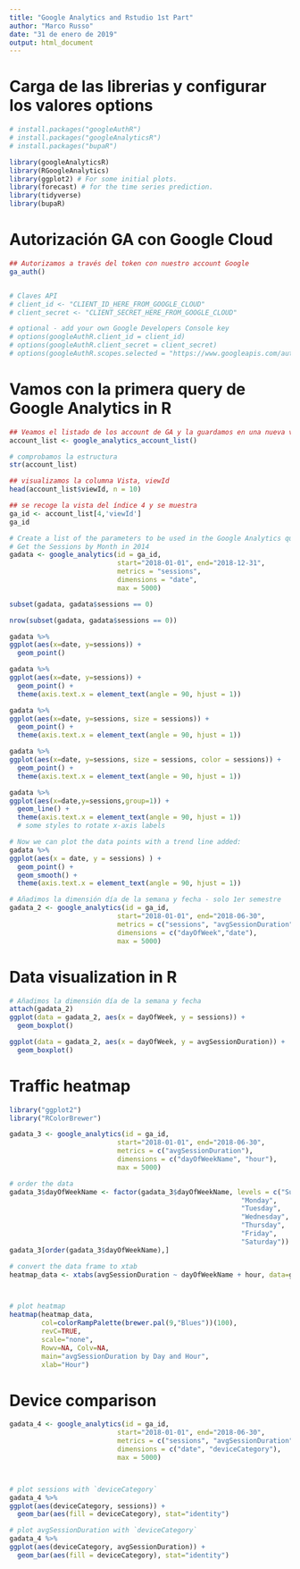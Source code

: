 ```yaml
---
title: "Google Analytics and Rstudio 1st Part"
author: "Marco Russo"
date: "31 de enero de 2019"
output: html_document
---
```


# Carga de las librerias y configurar los valores options

```r
# install.packages("googleAuthR")
# install.packages("googleAnalyticsR")
# install.packages("bupaR")

library(googleAnalyticsR)
library(RGoogleAnalytics)
library(ggplot2) # For some initial plots.
library(forecast) # for the time series prediction.
library(tidyverse)
library(bupaR)
```


# Autorización GA con Google Cloud

```r
## Autorizamos a través del token con nuestro account Google
ga_auth()


# Claves API
# client_id <- "CLIENT_ID_HERE_FROM_GOOGLE_CLOUD"
# client_secret <- "CLIENT_SECRET_HERE_FROM_GOOGLE_CLOUD"

# optional - add your own Google Developers Console key
# options(googleAuthR.client_id = client_id)
# options(googleAuthR.client_secret = client_secret)
# options(googleAuthR.scopes.selected = "https://www.googleapis.com/auth/analytics")
```


# Vamos con la primera query de Google Analytics in R

```r
## Veamos el listado de los account de GA y la guardamos en una nueva variable
account_list <- google_analytics_account_list()

# comprobamos la estructura
str(account_list)

## visualizamos la columna Vista, viewId
head(account_list$viewId, n = 10)

## se recoge la vista del índice 4 y se muestra
ga_id <- account_list[4,'viewId']
ga_id

```



```r

# Create a list of the parameters to be used in the Google Analytics query
# Get the Sessions by Month in 2014
gadata <- google_analytics(id = ga_id, 
                           start="2018-01-01", end="2018-12-31",
                           metrics = "sessions", 
                           dimensions = "date",
                           max = 5000)

subset(gadata, gadata$sessions == 0)

nrow(subset(gadata, gadata$sessions == 0))
```



```r
gadata %>%
ggplot(aes(x=date, y=sessions)) +
  geom_point()

```


```r
gadata %>%
ggplot(aes(x=date, y=sessions)) +
  geom_point() +
  theme(axis.text.x = element_text(angle = 90, hjust = 1))
```


```r
gadata %>%
ggplot(aes(x=date, y=sessions, size = sessions)) +
  geom_point() +
  theme(axis.text.x = element_text(angle = 90, hjust = 1))
```




```r
gadata %>%
ggplot(aes(x=date, y=sessions, size = sessions, color = sessions)) +
  geom_point() +
  theme(axis.text.x = element_text(angle = 90, hjust = 1))
```


```r
gadata %>%
ggplot(aes(x=date,y=sessions,group=1)) + 
  geom_line() + 
  theme(axis.text.x = element_text(angle = 90, hjust = 1)) 
  # some styles to rotate x-axis labels
```


```r
# Now we can plot the data points with a trend line added:
gadata %>%
ggplot(aes(x = date, y = sessions) ) + 
  geom_point() + 
  geom_smooth() +
  theme(axis.text.x = element_text(angle = 90, hjust = 1))
```

```r
# Añadimos la dimensión día de la semana y fecha - solo 1er semestre
gadata_2 <- google_analytics(id = ga_id, 
                           start="2018-01-01", end="2018-06-30",
                           metrics = c("sessions", "avgSessionDuration"), 
                           dimensions = c("dayOfWeek","date"),
                           max = 5000)
```


# Data visualization in R

```r
# Añadimos la dimensión día de la semana y fecha
attach(gadata_2)
ggplot(data = gadata_2, aes(x = dayOfWeek, y = sessions)) + 
  geom_boxplot()

ggplot(data = gadata_2, aes(x = dayOfWeek, y = avgSessionDuration)) + 
  geom_boxplot()
```

# Traffic heatmap

```r
library("ggplot2")
library("RColorBrewer")

gadata_3 <- google_analytics(id = ga_id, 
                           start="2018-01-01", end="2018-06-30", 
                           metrics = c("avgSessionDuration"),
                           dimensions = c("dayOfWeekName", "hour"),
                           max = 5000)

```


```r
# order the data
gadata_3$dayOfWeekName <- factor(gadata_3$dayOfWeekName, levels = c("Sunday", 
                                                          "Monday", 
                                                          "Tuesday", 
                                                          "Wednesday", 
                                                          "Thursday", 
                                                          "Friday", 
                                                          "Saturday"))
gadata_3[order(gadata_3$dayOfWeekName),]

```


```r
# convert the data frame to xtab
heatmap_data <- xtabs(avgSessionDuration ~ dayOfWeekName + hour, data=gadata_3)



# plot heatmap
heatmap(heatmap_data, 
        col=colorRampPalette(brewer.pal(9,"Blues"))(100), 
        revC=TRUE,                                        
        scale="none",                                     
        Rowv=NA, Colv=NA,                                 
        main="avgSessionDuration by Day and Hour",                 
        xlab="Hour")
```


# Device comparison

```r
gadata_4 <- google_analytics(id = ga_id, 
                           start="2018-01-01", end="2018-06-30", 
                           metrics = c("sessions", "avgSessionDuration"),
                           dimensions = c("date", "deviceCategory"),
                           max = 5000)



# plot sessions with `deviceCategory`
gadata_4 %>%
ggplot(aes(deviceCategory, sessions)) +   
  geom_bar(aes(fill = deviceCategory), stat="identity")

# plot avgSessionDuration with `deviceCategory`
gadata_4 %>%
ggplot(aes(deviceCategory, avgSessionDuration)) +   
  geom_bar(aes(fill = deviceCategory), stat="identity")
```







